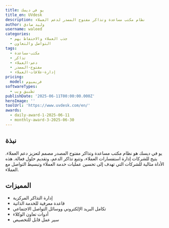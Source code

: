 ```yaml
---
title: يو في ديسك
title_en: UVdesk
description: نظام مكتب مساعدة وتذاكر مفتوح المصدر لدعم العملاء
author: وليد صادق
username: waleed
categories:
  - جذب العملاء والاحتفاظ بهم
  - التواصل والتعاون
tags:
  - مكتب-مساعدة
  - تذاكر
  - دعم-العملاء
  - مفتوح-المصدر
  - إدارة-علاقات-العملاء
pricing:
  model: فريميوم
softwareTypes:
  - تطبيق ويب
publishDate: '2025-06-11T00:00:00.000Z'
heroImage: ''
toolUrl: 'https://www.uvdesk.com/en/'
awards:
  - daily-award-1-2025-06-11
  - monthly-award-3-2025-06-30
---
```

## نبذة
يو في ديسك هو نظام مكتب مساعدة وتذاكر مفتوح المصدر مصمم لتعزيز دعم العملاء. يتيح للشركات إدارة استفسارات العملاء، وتتبع تذاكر الدعم، وتقديم حلول فعالة. هذه الأداة مثالية للشركات التي تهدف إلى تحسين عمليات خدمة العملاء وتبسيط التواصل مع العملاء.

## المميزات
- إدارة التذاكر المركزية
- قاعدة معرفية للخدمة الذاتية
- تكامل البريد الإلكتروني ووسائل التواصل الاجتماعي
- أدوات تعاون الوكلاء
- سير عمل قابل للتخصيص
